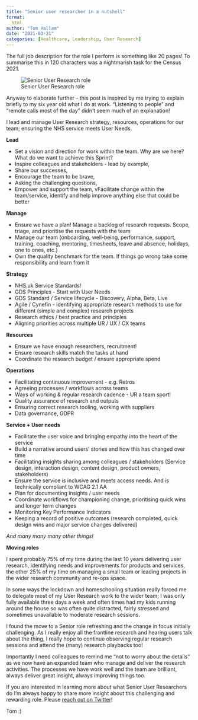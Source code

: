 ```yaml
---
title: "Senior user researcher in a nutshell"
format:
  html
author: "Tom Hallam"
date: "2021-03-21"
categories: [Healthcare, Leadership, User Research]
---
```


The full job description for the role I perform is something like 20 pages! To summarise this in 120 characters was a nightmarish task for the Census 2021.

![Senior User Research role](sur-census.png)

Anyway to elaborate further - this post is inspired by me trying to explain briefly to my six year old what I do at work. "Listening to people" and "remote calls most of the day" didn't seem much of an explanation!

I lead and manage User Research strategy, resources, operations for our team; ensuring the NHS service meets User Needs.

**Lead**

* Set a vision and direction for work within the team. Why are we here? What do we want to achieve this Sprint?
* Inspire colleagues and stakeholders - lead by example,
* Share our successes,
* Encourage the team to be brave,
* Asking the challenging questions,
* Empower and support the team,
vFacilitate change within the team/service, identify and help improve anything else that could be better

**Manage**

* Ensure we have a plan! Manage a backlog of research requests. Scope, triage, and prioritise the requests with the team
* Manage our team (onboarding, well-being, performance, support, training, coaching, mentoring, timesheets, leave and absence, holidays, one to ones, etc.)
* Own the quality benchmark for the team. If things go wrong take some responsibility and learn from it

**Strategy**

* NHS.uk Service Standards!
* GDS Principles - Start with User Needs
* GDS Standard / Service lifecycle - Discovery, Alpha, Beta, Live
* Agile / Cynefin - identifying appropriate research methods to use for different (simple and complex) research projects
* Research ethics / best practice and principles
* Aligning priorities across multiple UR / UX / CX teams

**Resources**

* Ensure we have enough researchers, recruitment!
* Ensure research skills match the tasks at hand
* Coordinate the research budget / ensure appropriate spend

**Operations**

* Facilitating continuous improvement - e.g. Retros
* Agreeing processes / workflows across teams
* Ways of working & regular research cadence - UR a team sport!
* Quality assurance of research and outputs
* Ensuring correct research tooling, working with suppliers
* Data governance, GDPR

**Service + User needs**

* Facilitate the user voice and bringing empathy into the heart of the service
* Build a narrative around users' stories and how this has changed over time
* Facilitating insights sharing among colleagues / stakeholders
(Service design, interaction design, content design, product owners, stakeholders)
* Ensure the service is inclusive and meets access needs. And is technically compliant to WCAG 2.1 AA
* Plan for documenting insights / user needs
* Coordinate workflows for championing change, prioritising quick wins and longer term changes
* Monitoring Key Performance Indicators
* Keeping a record of positive outcomes (research completed, quick design wins and major service changes delivered)

*And many many many other things!*

**Moving roles**

I spent probably 75% of my time during the last 10 years delivering user research, identifying needs and improvements for products and services, the other 25% of my time on managing a small team or leading projects in the wider research community and re-ops space.

In some ways the lockdown and homeschooling situation really forced me to delegate most of my User Research work to the wider team; I was only fully available three days a week and often times had my kids running around the house so was often quite distracted, fairly stressed and sometimes unavailable to moderate research sessions.

I found the move to a Senior role refreshing and the change in focus initially challenging. As I really enjoy all the frontline research and hearing users talk about the thing, I really hope to continue observing regular research sessions and attend the (many) research playbacks too!

Importantly I need colleagues to remind me "not to worry about the details" as we now have an expanded team who manage and deliver the research activities. The processes we have work well and the team are brilliant, always deliver great insight, always improving things too.

If you are interested in learning more about what Senior User Researchers do I'm always happy to share more insight about this challenging and rewarding role. Please [reach out on Twitter](https://www.twitter.com/thomashallam)!

Tom :)